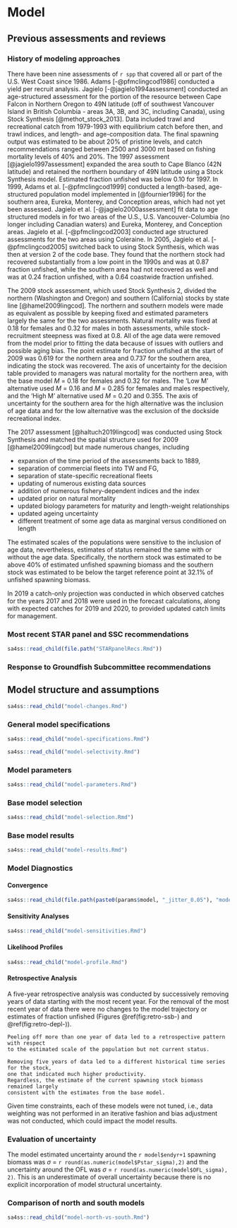 # Model

## Previous assessments and reviews

### History of modeling approaches

There have been nine assessments of `r spp` that
covered all or part of the U.S. West Coast since 1986.
Adams [-@pfmclingcod1986] conducted a yield per recruit analysis.
Jagielo [-@jagielo1994assessment] conducted an age-structured assessment for the portion of the resource
between Cape Falcon in Northern Oregon to 49\textdegree 00\textquotesingle N latitude
(off of southwest Vancouver Island in British Columbia - \gls{psmfc} areas 3A, 3B, and 3C, including Canada),
using Stock Synthesis [@methot_stock_2013].
Data included trawl and recreational catch from 1979-1993
with equilibrium catch before then,
\gls{s-tri} and trawl \gls{cpue} indices, and
length- and age-composition data.
The final spawning output was estimated to be about
20\% of pristine levels, and
catch recommendations ranged between 2500 and 3000 mt
based on fishing mortality levels of 40\% and 20\%.
The 1997 assessment [@jagielo1997assessment] expanded the area
south to Cape Blanco (42\textdegree 50\textquotesingle N latitude) and
retained the northern boundary of 49\textdegree 00\textquotesingle N latitude
using a Stock Synthesis model.
Estimated fraction unfished was below 0.10 for 1997.
In 1999, Adams et al. [-@pfmclingcod1999] conducted a length-based, age-structured population model
implemented in \gls{admb} [@fournier1996] for
the southern area, Eureka, Monterey, and Conception \gls{inpfc} areas,
which had not yet been assessed.
Jagielo et al. [-@jagielo2000assessment] fit data to age structured models in \gls{admb}
for two areas of the U.S.,
U.S. Vancouver-Columbia (no longer including Canadian waters) and
Eureka, Monterey, and Conception \gls{inpfc} areas.
Jagielo et al. [-@pfmclingcod2003] conducted age structured assessments
for the two areas using Coleraine.
In 2005, Jagielo et al. [-@pfmclingcod2005] switched back to
using Stock Synthesis, which was then at version 2 of the code base.
They found that the northern stock had recovered substantially
from a low point in the 1990s and was at 0.87 fraction unfished,
while the southern area had not recovered as well and was at 0.24 fraction unfished,
with a 0.64 coastwide fraction unfished.

The 2009 stock assessment, which used Stock Synthesis 2,
divided the northern (Washington and Oregon) and southern (California) stocks
by state line [@hamel2009lingcod].
The northern and southern models were made as equivalent as possible
by keeping fixed and estimated parameters largely the same for the two assessments.
Natural mortality was fixed at 0.18 for females and 0.32 for males in both assessments,
while stock-recruitment steepness was fixed at 0.8.
All of the age data were removed from the model prior to fitting the data because of
issues with outliers and possible aging bias.
The point estimate for fraction unfished at the start of 2009 was
0.619 for the northern area and 0.737 for the southern area,
indicating the stock was recovered.
The axis of uncertainty for the decision table provided to managers was
natural mortality for the northern area,
with the base model $M$ = 0.18 for females and 0.32 for males.
The 'Low M' alternative used $M$ = 0.16 and $M$ = 0.285 for females and males respectively,
and the 'High M' alternative used $M$ = 0.20 and 0.355.
The axis of uncertainty for the southern area
for the high alternative was the inclusion of age data and
for the low alternative was the exclusion of the dockside recreational \gls{cpue} index.

The 2017 assessment [@haltuch2019lingcod] was conducted using Stock Synthesis and
matched the spatial structure used for 2009 [@hamel2009lingcod] but made numerous changes,
including

- expansion of the time period of the assessments back to 1889,
- separation of commercial fleets into TW and FG,
- separation of state-specific recreational fleets
- updating of numerous existing data sources
- addition of numerous fishery-dependent \gls{cpue} indices and the \gls{s-hkl} index
- updated prior on natural mortality
- updated biology parameters for maturity and length-weight relationships
- updated ageing uncertainty
- different treatment of some age data as marginal versus conditioned on length

The estimated scales of the populations were sensitive to the inclusion of age data,
nevertheless, estimates of status remained the same with or without the age data.
Specifically,
the northern stock was estimated to be
above 40\% of estimated unfished spawning biomass and
the southern stock was estimated to be
below the target reference point at 32.1\% of unfished spawning biomass.

In 2019 a catch-only projection was conducted in which observed catches for the
years 2017 and 2018 were used in the forecast calculations, along with
expected catches for 2019 and 2020, to provided updated catch limits for management.

### Most recent STAR panel and SSC recommendations{#STAR}

```r
sa4ss::read_child(file.path("STARpanelRecs.Rmd"))
```

### Response to Groundfish Subcommittee recommendations



## Model structure and assumptions

```r
sa4ss::read_child("model-changes.Rmd")
```

### General model specifications

```r
sa4ss::read_child("model-specifications.Rmd")
```
```r
sa4ss::read_child("model-selectivity.Rmd")
```

### Model parameters {#sec-model-parameters}

```r
sa4ss::read_child("model-parameters.Rmd")
```

### Base model selection {#sec-model-selection}

```r
sa4ss::read_child("model-selection.Rmd")
```

### Base model results

```r
sa4ss::read_child("model-results.Rmd")
```

### Model Diagnostics

#### Convergence

```r
sa4ss::read_child(file.path(paste0(params$model, "_jitter_0.05"), "model-results-jitter.md"))
```

#### Sensitivity Analyses

```r
sa4ss::read_child("model-sensitivities.Rmd")
```

#### Likelihood Profiles

```r
sa4ss::read_child("model-profile.Rmd")
```

#### Retrospective Analysis

A five-year retrospective analysis was conducted by successively removing years of data
starting with the most recent year.
For the removal of the most recent year of data there were no changes to the model
trajectory or estimates of fraction unfished
(Figures \@ref(fig:retro-ssb-) and \@ref(fig:retro-depl-)).
```asis
Peeling off more than one year of data led to a retrospective pattern with respect
to the estimated scale of the population but not current status.
```
```asis
Removing five years of data led to a different historical time series for the stock,
one that indicated much higher productivity.
Regardless, the estimate of the current spawning stock biomass remained largely
consistent with the estimates from the base model.
```
Given time constraints, each of these models were not tuned, i.e.,
data weighting was not performed in an iterative fashion and bias adjustment
was not conducted, which could impact the model results.

### Evaluation of uncertainty

<!-- text below poached from Dover https://github.com/chantelwetzel-noaa/dover_sole_2021/ -->
The model estimated uncertainty around the `r model$endyr+1` spawning biomass 
was $\sigma$ = `r round(as.numeric(model$Pstar_sigma),2)` and the uncertainty around 
the OFL was $\sigma$ = `r round(as.numeric(model$OFL_sigma), 2)`. This is an 
underestimate of overall uncertainty because there is no explicit incorporation 
of model structural uncertainty.

### Comparison of north and south models

```r
sa4ss::read_child("model-north-vs-south.Rmd")
```
